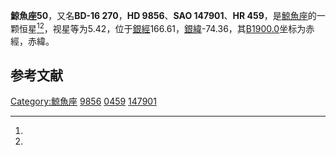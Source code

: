 {{Starbox begin
| name = 鯨魚座50
}}
{{Starbox observe
| epoch = [[J2000.0|J2000.0]]
| constell = [[鯨魚座|鯨魚座]]<ref name=SIMBAD>{{cite web
 | url=http://simbad.u-strasbg.fr/simbad/sim-id?Ident=HR+459
 | title=Pulsating variable Star
 | publisher=Centre de Données astronomiques de Strasbourg
 | work=SIMBAD
 | accessdate=2012-07-13
 | archive-date=2019-09-23
 | archive-url=https://web.archive.org/web/20190923131303/http://simbad.u-strasbg.fr/simbad/sim-id?Ident=HR+459
 | dead-url=no
 }}</ref><ref name=DATA>{{cite web
 | url=http://vizier.u-strasbg.fr/viz-bin/VizieR-5?-out.add=.&-source=5050&-corr=PK=HR&-out.max=9999&HR=459
 | title=VizieR Detailed Page
 | accessdate=2012-07-13
 | archive-date=2016-03-05
 | archive-url=https://web.archive.org/web/20160305042139/http://vizier.u-strasbg.fr/viz-bin/VizieR-5?-out.add=.&-source=5050&-corr=PK=HR&-out.max=9999&HR=459
 | dead-url=no
 }}</ref>
| 星官 = 
| ra = {{RA|1|35|59}}<ref name=SIMBAD /><ref name=DATA />
| dec = {{DEC|-15|24|1}}<ref name=SIMBAD /><ref name=DATA />
| appmag_v = 5.42<ref name=SIMBAD /><ref name=DATA />
}}
{{Starbox character
| class = K2IIIaBa0.2CN1<ref name=SIMBAD /><ref name=DATA />
| b-v = 1.21<ref name=SIMBAD /><ref name=DATA />
| u-b = 1.2<ref name=SIMBAD /><ref name=DATA />
| r-i = <ref name=SIMBAD /><ref name=DATA />
| variable = 
}}
{{Starbox astrometry
| radial_v = 1.2
| prop_mo_ra = 24
| parallax = 
| p_error = 
}}
{{Starbox catalog
| names =BD-16 270，[[SAO星表|SAO]] 147901，[[HD星表|HD]] 9856，[[HR星表|HR]] 459}}
{{Starbox reference |Simbad=HR+459}}
{{Starbox end}}

'''鯨魚座50'''，又名'''BD-16 270'''，'''HD 9856'''、'''SAO 147901'''、'''HR 459'''，是[[鯨魚座|鯨魚座]]的一颗恒星<ref name=SIMBAD /><ref name=DATA />，视星等为5.42，位于[[銀道座標系|銀經]]166.61，[[銀道座標系|銀緯]]-74.36，其[[B1900.0|B1900.0]]坐标为赤經{{RA|1|31|6.3}}，赤緯{{DEC|-15|-74.36|42}}。

== 参考文献 ==
{{reflist}}

{{star-stub}}

{{鯨魚座恒星}}
{{星官|天仓|6|21}}
[[Category:鯨魚座|Category:鯨魚座]]
[[Category:HD和HDE天體|9856]]
[[Category:HR天體|0459]]
[[Category:SAO天體|147901]]